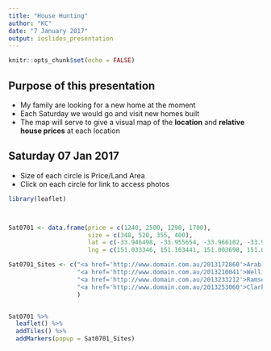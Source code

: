 ---
title: "House Hunting"
author: "KC"
date: "7 January 2017"
output: ioslides_presentation
---

```{r setup, include=FALSE}
knitr::opts_chunk$set(echo = FALSE)
```

## Purpose of this presentation

- My family are looking for a new home at the moment
- Each Saturday we would go and visit new homes built
- The map will serve to give a visual map of the **location** and **relative house prices** at each location

## Saturday 07 Jan 2017

- Size of each circle is Price/Land Area
- Click on each circle for link to access photos

```{r, message=FALSE}
library(leaflet)



Sat0701 <- data.frame(price = c(1240, 2500, 1290, 1700),
                      size = c(348, 520, 355, 400),
                      lat = c(-33.946498, -33.955654, -33.966102, -33.957842),
                      lng = c(151.033346, 151.103441, 151.003698, 151.045881))

Sat0701_Sites <- c("<a href='http://www.domain.com.au/2013172860'>Arab Road, Padstow. $1.24M. 348sqm</a>",
                   "<a href='http://www.domain.com.au/2013210041'>Wellington Road, Hurstville. $2.5M. 520sqm</a>",
                   "<a href='http://www.domain.com.au/2013233212'>Ramsey Road, Picnic Point. $1.29M. 355sqm</a>",
                   "<a href='http://www.domain.com.au/2013253060'>Clarke Street, Peakhurst. $1.7M. 400sqm</a>"
                   )


Sat0701 %>%
  leaflet() %>%
  addTiles() %>%
  addMarkers(popup = Sat0701_Sites)

```